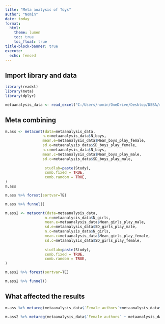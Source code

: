 ```yaml
---
title: "Meta analysis of Toys"
author: "Nomin"
date: today
format:  
  html:
    theme: lumen
    toc: true
    toc_float: true
title-block-banner: true
execute:
  echo: fenced
---
```


## Import library and data

```r
library(readxl)
library(meta)
library(dplyr)

metaanalysis_data <- read_excel("C:/Users/nomin/OneDrive/Desktop/DSBA/4.2. Reproducible Research/Lab 4/RRcourse2023/13. Metaanalysis/data/metaanalysis_data.xlsx")

```


## Meta combining

```r
m.ass <- metacont(data=metaanalysis_data,
                 n.e=metaanalysis_data$N_boys,
                 mean.e=metaanalysis_data$Mean_boys_play_female,
                 sd.e=metaanalysis_data$SD_boys_play_female,
                 n.c=metaanalysis_data$N_boys,
                 mean.c=metaanalysis_data$Mean_boys_play_male,
                 sd.c=metaanalysis_data$SD_boys_play_male,
                  
                  studlab=paste(Study),
                  comb.fixed = TRUE,
                  comb.random = TRUE,
)
m.ass
```


```r

m.ass %>% forest(sortvar=TE)

```


```r
m.ass %>% funnel()

```



```r
m.ass2 <- metacont(data=metaanalysis_data,
                  n.e=metaanalysis_data$N_girls,
                  mean.e=metaanalysis_data$Mean_girls_play_male,
                  sd.e=metaanalysis_data$SD_girls_play_male,
                  n.c=metaanalysis_data$N_girls,
                  mean.c=metaanalysis_data$Mean_girls_play_female,
                  sd.c=metaanalysis_data$SD_girls_play_female,
                  
                  studlab=paste(Study),
                  comb.fixed = TRUE,
                  comb.random = TRUE,
)

```


```r

m.ass2 %>% forest(sortvar=TE)

```


```r
m.ass2 %>% funnel()

```


## What affected  the results

```r
m.ass %>% metareg(metaanalysis_data$`Female authors`+metaanalysis_data$`Neutral toys`)


```


```r
m.ass2 %>% metareg(metaanalysis_data$`Female authors` + metaanalysis_data$Setting)

```